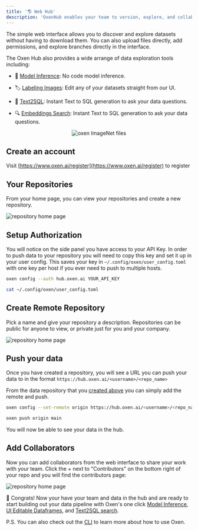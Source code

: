```yaml
---
title: '🌎 Web Hub'
description: 'OxenHub enables your team to version, explore, and collaborate on your datasets.'
---
```


The simple web interface allows you to discover and explore datasets without having to download them. You can also upload files directly, add permissions, and explore branches directly in the interface.

The Oxen Hub also provides a wide arrange of data exploration tools including:

* 🚀 [Model Inference](/features/models): No code model inference.

* 🏷️ [Labeling Images](/features/labeling_data): Edit any of your datasets straight from our UI.

* 📝 [Text2SQL](/features/text2sql): Instant Text to SQL generation to ask your data questions.

* 🔍 [Embeddings Search](/features/embeddings): Instant Text to SQL generation to ask your data questions.


<p align="center">
    <img src="/images/ImageNet-Oxen-DataFrame.png?raw=true" alt="oxen ImageNet files" />
</p>

## Create an account

Visit [https://www.oxen.ai/register](https://www.oxen.ai/register) to register

## Your Repositories

From your home page, you can view your repositories and create a new repository.

![repository home page](/images/mathias_account.png)

## Setup Authorization

You will notice on the side panel you have access to your API Key. In order to push data to your repository you will need to copy this key and set it up in your user config. This saves your key in `~/.config/oxen/user_config.toml` with one key per host if you ever need to push to multiple hosts.

```bash
oxen config --auth hub.oxen.ai YOUR_API_KEY
```

```bash
cat ~/.config/oxen/user_config.toml
```

## Create Remote Repository

Pick a name and give your repository a description. Repositories can be public for anyone to view, or private just for you and your company.

![repository home page](/images/new_repo.png)

## Push your data

Once you have created a repository, you will see a URL you can push your data to in the format `https://hub.oxen.ai/<username>/<repo_name>`

From the data repository that you [created above](https://github.com/Oxen-AI/oxen-release#create-repository) you can simply add the remote and push.

```bash
oxen config --set-remote origin https://hub.oxen.ai/<username>/<repo_name>
```

```bash
oxen push origin main
```

You will now be able to see your data in the hub.

## Add Collaborators

Now you can add collaborators from the web interface to share your work with your team. Click the + next to "Contributors" on the bottom right of your repo and you will find the contributors page:

![repository home page](/images/collaborate_page.png)

🎉 Congrats! Now your have your team and data in the hub and are ready to start
building out your data pipeline with Oxen's one click [Model
Inference](/features/models), [UI Editable Dataframes](/features/data_frames),
and [Text2SQL search](/features/text2sql).

P.S. You can also check out the [CLI](/getting-started/cli) to learn more about how to use Oxen.
